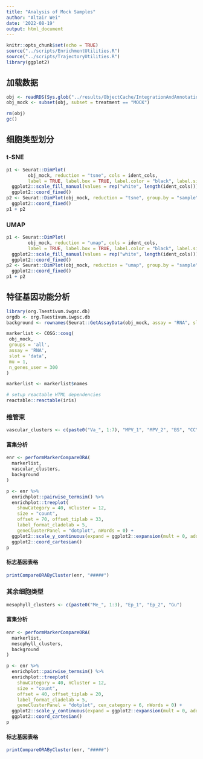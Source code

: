 ```yaml
---
title: "Analysis of Mock Samples"
author: "Altair Wei"
date: '2022-08-19'
output: html_document
---
```


```r
knitr::opts_chunk$set(echo = TRUE)
source("../scripts/EnrichmentUtilities.R")
source("../scripts/TrajectoryUtilities.R")
library(ggplot2)
```

## 加载数据

```r
obj <- readRDS(Sys.glob("../results/ObjectCache/IntegrationAndAnnotation/obj_annotated_*.rds"))
obj_mock <- subset(obj, subset = treatment == "MOCK")
```

```r
rm(obj)
gc()
```


## 细胞类型划分 {.tabset}

### t-SNE

```r
p1 <- Seurat::DimPlot(
        obj_mock, reduction = "tsne", cols = ident_cols,
        label = TRUE, label.box = TRUE, label.color = "black", label.size = 2) +
  ggplot2::scale_fill_manual(values = rep("white", length(ident_cols))) +
  ggplot2::coord_fixed()
p2 <- Seurat::DimPlot(obj_mock, reduction = "tsne", group.by = "sample") +
  ggplot2::coord_fixed()
p1 + p2
```

### UMAP

```r
p1 <- Seurat::DimPlot(
        obj_mock, reduction = "umap", cols = ident_cols,
        label = TRUE, label.box = TRUE, label.color = "black", label.size = 2) +
  ggplot2::scale_fill_manual(values = rep("white", length(ident_cols))) +
  ggplot2::coord_fixed()
p2 <- Seurat::DimPlot(obj_mock, reduction = "umap", group.by = "sample") +
  ggplot2::coord_fixed()
p1 + p2
```

## 特征基因功能分析

```r
library(org.Taestivum.iwgsc.db)
orgdb <- org.Taestivum.iwgsc.db
background <- rownames(Seurat::GetAssayData(obj_mock, assay = "RNA", slot = "count"))
```

```r
markerlist <- COSG::cosg(
 obj_mock,
 groups = 'all',
 assay = 'RNA',
 slot = 'data',
 mu = 1,
 n_genes_user = 300
)

markerlist <- markerlist$names
```

```r
# setup reactable HTML dependencies
reactable::reactable(iris)
```

### 维管束

```r
vascular_clusters <- c(paste0("Va_", 1:7), "MPV_1", "MPV_2", "BS", "CC")
```

#### 富集分析

```r
enr <- performMarkerCompareORA(
  markerlist,
  vascular_clusters,
  background
)
```

```r
p <- enr %>%
  enrichplot::pairwise_termsim() %>%
  enrichplot::treeplot(
    showCategory = 40, nCluster = 12,
    size = "count",
    offset = 70, offset_tiplab = 33,
    label_format_cladelab = 5,
    geneClusterPanel = "dotplot", nWords = 0) +
  ggplot2::scale_y_continuous(expand = ggplot2::expansion(mult = 0, add = 2)) +
  ggplot2::coord_cartesian()
p
```

#### 标志基因表格 {.tabset}

```r
printCompareORAByCluster(enr, "#####")
```

### 其余细胞类型

```r
mesophyll_clusters <- c(paste0("Me_", 1:3), "Ep_1", "Ep_2", "Gu")
```

#### 富集分析

```r
enr <- performMarkerCompareORA(
  markerlist,
  mesophyll_clusters,
  background
)
```

```r
p <- enr %>%
  enrichplot::pairwise_termsim() %>%
  enrichplot::treeplot(
    showCategory = 40, nCluster = 12,
    size = "count",
    offset = 40, offset_tiplab = 20,
    label_format_cladelab = 5,
    geneClusterPanel = "dotplot", cex_category = 6, nWords = 0) +
  ggplot2::scale_y_continuous(expand = ggplot2::expansion(mult = 0, add = 2)) +
  ggplot2::coord_cartesian()
p
```

#### 标志基因表格 {.tabset}

```r
printCompareORAByCluster(enr, "#####")
```
